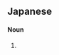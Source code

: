 ==Japanese==
{{ja-kanjitab|yomi=irr|sort=かわせみ}}

====Noun====
{{ja-noun|かわせみ|カワセミ|hhira=かはせみ}}

# {{alternative spelling of|lang=ja|翡翠}}